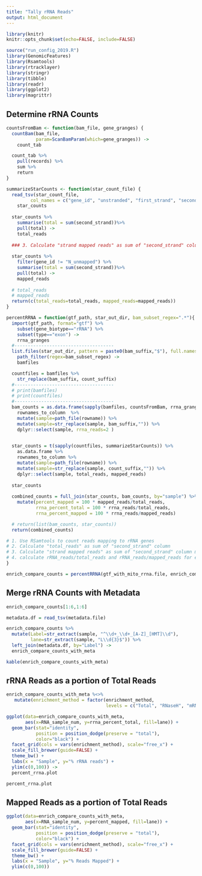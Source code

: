 ```yaml
---
title: "Tally rRNA Reads"
output: html_document
---
```


```r
library(knitr)
knitr::opts_chunk$set(echo=FALSE, include=FALSE)
```

```r
source("run_config_2019.R")
library(GenomicFeatures)
library(Rsamtools)
library(rtracklayer)
library(stringr)
library(tibble)
library(readr)
library(ggplot2)
library(magrittr)
```

## Determine rRNA Counts
```r
countsFromBam <- function(bam_file, gene_granges) {
  countBam(bam_file,
           param=ScanBamParam(which=gene_granges)) ->
    count_tab

  count_tab %>%
    pull(records) %>%
    sum %>%
    return
}

summarizeStarCounts <- function(star_count_file) {
  read_tsv(star_count_file, 
         col_names = c("gene_id", "unstranded", "first_strand", "second_strand")) ->
    star_counts
  
  star_counts %>%
    summarise(total = sum(second_strand))%>%
    pull(total) ->
    total_reads
  
  ### 3. Calculate "strand mapped reads" as sum of "second_strand" column minus "unmapped" reads from that column
  
  star_counts %>%
    filter(gene_id != "N_unmapped") %>%
    summarise(total = sum(second_strand))%>%
    pull(total) ->
    mapped_reads
  
  # total_reads
  # mapped_reads
  return(c(total_reads=total_reads, mapped_reads=mapped_reads))
}

percentRRNA = function(gtf_path, star_out_dir, bam_subset_regex=".*"){
  import(gtf_path, format="gtf") %>%
    subset(gene_biotype=="rRNA") %>%
    subset(type=="exon") ->
    rrna_granges
  #-------------------------------------
  list.files(star_out_dir, pattern = paste0(bam_suffix,"$"), full.names = TRUE) %>%
    path_filter(regex=bam_subset_regex) ->
    bamfiles

  countfiles = bamfiles %>%
    str_replace(bam_suffix, count_suffix)
  #-------------------------------------
  # print(bamfiles)
  # print(countfiles)
  #-------------------------------------
  bam_counts = as.data.frame(sapply(bamfiles, countsFromBam, rrna_granges)) %>%
    rownames_to_column  %>%
    mutate(sample=path_file(rowname)) %>%
    mutate(sample=str_replace(sample, bam_suffix,"")) %>%
    dplyr::select(sample, rrna_reads=2 )

  
  star_counts = t(sapply(countfiles, summarizeStarCounts)) %>%
    as.data.frame %>%
    rownames_to_column %>%
    mutate(sample=path_file(rowname)) %>%
    mutate(sample=str_replace(sample, count_suffix,"")) %>%
    dplyr::select(sample, total_reads, mapped_reads)
  
  star_counts
  
  combined_counts = full_join(star_counts, bam_counts, by="sample") %>%
    mutate(percent_mapped = 100 * mapped_reads/total_reads,
           rrna_percent_total = 100 * rrna_reads/total_reads,
           rrna_percent_mapped = 100 * rrna_reads/mapped_reads)

  # return(list(bam_counts, star_counts))
  return(combined_counts)

# 1. Use RSamtools to count reads mapping to rRNA genes
# 2. Calculate "total_reads" as sum of "second_strand" column
# 3. Calculate "strand mapped reads" as sum of "second_strand" column minus "unmapped" reads from that column
# 4. calculate rRNA_reads/total_reads and rRNA_reads/mapped_reads for each of the 2018 Total libraries
}
```




```r
enrich_compare_counts = percentRRNA(gtf_with_mito_rrna.file, enrich_compare_starout.dir, bam_subset_regex="_2018_P_")
```

## Merge rRNA Counts with Metadata

```r
enrich_compare_counts[1:6,1:6]
```


```r
metadata.df = read_tsv(metadata.file)

enrich_compare_counts %>%
  mutate(Label=str_extract(sample, "^\\d+_\\d+_[A-Z]_[HMT]\\d"), 
         lane=str_extract(sample, "L\\d{3}$")) %>%
  left_join(metadata.df, by="Label") ->
  enrich_compare_counts_with_meta

kable(enrich_compare_counts_with_meta)
```

## rRNA Reads as a portion of Total Reads
```r

enrich_compare_counts_with_meta %<>%
   mutate(enrichment_method = factor(enrichment_method, 
                                     levels = c("Total", "RNaseH", "mRNA")))

ggplot(data=enrich_compare_counts_with_meta, 
       aes(x=RNA_sample_num, y=rrna_percent_total, fill=lane)) +
  geom_bar(stat="identity", 
           position = position_dodge(preserve = "total"),
           color="black") +
  facet_grid(cols = vars(enrichment_method), scale="free_x") +
  scale_fill_brewer(guide=FALSE) +
  theme_bw() +
  labs(x = "Sample", y="% rRNA reads") +
  ylim(c(0,100)) ->
  percent_rrna.plot

percent_rrna.plot

```

## Mapped Reads as a portion of Total Reads
```r
ggplot(data=enrich_compare_counts_with_meta, 
       aes(x=RNA_sample_num, y=percent_mapped, fill=lane)) +
  geom_bar(stat="identity", 
           position = position_dodge(preserve = "total"),
           color="black") +
  facet_grid(cols = vars(enrichment_method), scale="free_x") +
  scale_fill_brewer(guide=FALSE) +
  theme_bw() +
  labs(x = "Sample", y="% Reads Mapped") +
  ylim(c(0,100))

```

